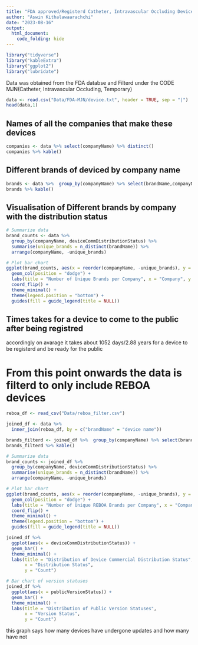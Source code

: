 ```yaml
---
title: "FDA approved/Registerd Catheter, Intravascular Occluding Devices V1"
author: "Aswin Kithalawaarachchi"
date: "2023-08-16"
output:
  html_document:
    code_folding: hide
---
```


```r
library("tidyverse")
library("kableExtra")
library("ggplot2")
library("lubridate")
```


Data was obtained from the FDA databse and Filterd under the CODE MJN(Catheter, Intravascular Occluding, Temporary)

```r
data <- read.csv("Data/FDA-MJN/device.txt", header = TRUE, sep = "|")
head(data,1)

```


## Names of all the companies that make these devices

```r
companies <- data %>% select(companyName) %>% distinct()
companies %>% kable()
```





## Different brands of deviced by company name

```r
brands <- data %>%  group_by(companyName) %>% select(brandName,companyName) %>% distinct()
brands %>% kable()
```

## Visualisation of Different brands by company with the distribution status

```r


# Summarize data
brand_counts <- data %>%
  group_by(companyName, deviceCommDistributionStatus) %>%
  summarise(unique_brands = n_distinct(brandName)) %>%
  arrange(companyName, -unique_brands)

# Plot bar chart
ggplot(brand_counts, aes(x = reorder(companyName, -unique_brands), y = unique_brands, fill = deviceCommDistributionStatus)) +
  geom_col(position = "dodge") +
  labs(title = "Number of Unique Brands per Company", x = "Company", y = "Number of Unique Brands") +
  coord_flip() +
  theme_minimal() +
  theme(legend.position = "bottom") +
  guides(fill = guide_legend(title = NULL))


```



##  Times takes for a device to come to the public after being registred 




accordingly on avarage it takes about 1052 days/2.88 years for a device to be registerd and be ready for the public 


# From this point onwards the data is filterd to only include REBOA devices 





```r
reboa_df <- read_csv("Data/reboa_filter.csv")

joined_df <- data %>% 
  inner_join(reboa_df, by = c("brandName" = "device name"))

```
```r
brands_filterd <- joined_df %>%  group_by(companyName) %>% select(brandName,companyName) %>% distinct()
brands_filterd %>% kable()
```

```r

# Summarize data
brand_counts <- joined_df %>%
  group_by(companyName, deviceCommDistributionStatus) %>%
  summarise(unique_brands = n_distinct(brandName)) %>%
  arrange(companyName, -unique_brands)

# Plot bar chart
ggplot(brand_counts, aes(x = reorder(companyName, -unique_brands), y = unique_brands, fill = deviceCommDistributionStatus)) +
  geom_col(position = "dodge") +
  labs(title = "Number of Unique REBOA Brands per Company", x = "Company", y = "Number of Unique Brands") +
  coord_flip() +
  theme_minimal() +
  theme(legend.position = "bottom") +
  guides(fill = guide_legend(title = NULL))

```

```r
joined_df %>%
  ggplot(aes(x = deviceCommDistributionStatus)) +
  geom_bar() +
  theme_minimal() +
  labs(title = "Distribution of Device Commercial Distribution Status",
       x = "Distribution Status",
       y = "Count")
```




```r
# Bar chart of version statuses
joined_df %>%
  ggplot(aes(x = publicVersionStatus)) +
  geom_bar() +
  theme_minimal() +
  labs(title = "Distribution of Public Version Statuses",
       x = "Version Status",
       y = "Count")


```

this graph says how many devices have undergone updates and how many have not 





